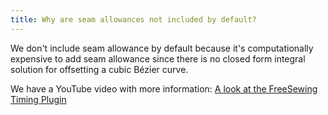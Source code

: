 ```yaml
---
title: Why are seam allowances not included by default?
---
```


We don't include seam allowance by default because it's computationally expensive to add seam allowance since there is no closed form integral solution for offsetting a cubic Bézier curve.

We have a YouTube video with more information: [A look at the FreeSewing Timing Plugin](https://youtu.be/pn6w-O6nFbI)
